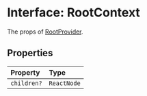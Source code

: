 # Interface: RootContext

The props of [RootProvider](/api/latest/functions/RootProvider.mdx).

## Properties

| Property | Type |
| :------ | :------ |
| `children?` | `ReactNode` |

